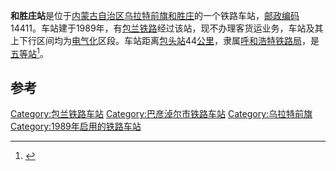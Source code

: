 {{noteTA
|1=zh-cn:始发车次; zh-hk:列車班次;
|2=zh-cn:车次; zh-hk:班次;
}}
{{Infobox China railway station
|车站名称 = 和胜庄站
|车站名称拼音 = Heshengzhuang
|英文名称 = Heshengzhuang Railway Station
|车站地址 = [[内蒙古自治区|内蒙古自治区]][[巴彦淖尔市|巴彦淖尔市]][[乌拉特前旗|乌拉特前旗]]
|归属 = [[呼和浩特铁路局|呼和浩特铁路局]]
|车站等级 = [[五等站_(中铁)|五等站]]
|线路 = [[包兰铁路|包兰铁路]]
}}
'''和胜庄站'''是位于[[内蒙古自治区|内蒙古自治区]][[乌拉特前旗|乌拉特前旗]][[和胜庄|和胜庄]]的一个铁路车站，[[邮政编码|邮政编码]]14411。车站建于1989年，有[[包兰铁路|包兰铁路]]经过该站，现不办理客货运业务，车站及其上下行区间均为[[电气化|电气化]]区段。车站距离[[包头站|包头站]]44[[公里|公里]]，隶属[[呼和浩特铁路局|呼和浩特铁路局]]，是[[五等站_(中铁)|五等站]]<ref>{{Cite book|title=中国铁路站名词典|last=[[孙本祥|孙本祥]]主编|first=|publisher=北京：[[中国铁道出版社|中国铁道出版社]]|year=2003.04|isbn=7-113-03941-3|location=|pages=618-622}}</ref>。

==参考==
{{reflist}}

{{start rail box}}
{{s-inop|[[哈业胡同站|哈业胡同站]]}}
{{s-line|[[包兰铁路|包兰铁路]]}}
{{s-inop|[[白彦花站|白彦花站]]}}
{{end box}}
{{包兰铁路}}
{{铁路车站小作品}}
{{内蒙古小作品}}

[[Category:包兰铁路车站|Category:包兰铁路车站]]
[[Category:巴彦淖尔市铁路车站|Category:巴彦淖尔市铁路车站]]
[[Category:乌拉特前旗|Category:乌拉特前旗]]
[[Category:1989年启用的铁路车站|Category:1989年启用的铁路车站]]